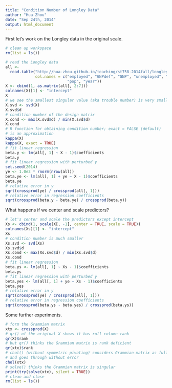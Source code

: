 ```yaml
---
title: "Condition Number of Longley Data"
author: "Hua Zhou"
date: "Sep 24th, 2014"
output: html_document
---
```

First let's work on the Longley data in the original scale.
```r
# clean up workspace
rm(list = ls())

# read the Longley data
all <- 
  read.table("http://hua-zhou.github.io/teaching/st758-2014fall/longley.dat",
             col.names = c("employed", "GNPdef", "GNP", "unemployed", "armed", 
                           "pop", "year"))
X <- cbind(1, as.matrix(all[, 2:7]))
colnames(X)[1] <- "intercept"
X
# we see the smallest singular value (aka trouble number) is very small
X.svd <- svd(X)
X.svd$d
# condition number of the design matrix
X.cond <- max(X.svd$d) / min(X.svd$d)
X.cond
# R function for obtaining condition number; exact = FALSE (default)
# is an approximation
kappa(X)
kappa(X, exact = TRUE)
# fit linear regression
beta.y <- lm(all[, 1] ~ X - 1)$coefficients
beta.y
# fit linear regression with perturbed y
set.seed(2014)
ye <- 1.0e3 * rnorm(nrow(all))
beta.ye <- lm(all[, 1] + ye ~ X - 1)$coefficients
beta.ye
# relative error in y
sqrt(crossprod(ye) / crossprod(all[, 1]))
# relative error in regression coefficients
sqrt(crossprod(beta.y - beta.ye) / crossprod(beta.y))
```

What happens if we center and scale predictors?
```r
# let's center and scale the predictors except intercept
Xs <- cbind(1, scale(X[, -1], center = TRUE, scale = TRUE))
colnames(Xs)[1] <- "intercept"
Xs
# condition number is much smaller
Xs.svd <- svd(Xs)
Xs.svd$d
Xs.cond <- max(Xs.svd$d) / min(Xs.svd$d)
Xs.cond
# fit linear regression
beta.ys <- lm(all[, 1] ~ Xs - 1)$coefficients
beta.ys
# fit linear regression with perturbed y
beta.yes <- lm(all[, 1] + ye ~ Xs - 1)$coefficients
beta.yes
# relative error in y
sqrt(crossprod(ye) / crossprod(all[, 1]))
# relative error in regression coefficients
sqrt(crossprod(beta.ys - beta.yes) / crossprod(beta.ys))
```

Some further experiments.
```r
# form the Grammian matrix
xtx <- crossprod(X)
# qr() of the original X shows it has rull column rank
qr(X)$rank
# but qr() thinks the Grammian matrix is rank deficient
qr(xtx)$rank
# chol() (without symmetric pivoting) considers Grammian matrix as full rank
# and goes through without error
chol(xtx)
# solve() thinks the Grammian matrix is singular
print(try(solve(xtx), silent = TRUE))
# clean and close
rm(list = ls())
```